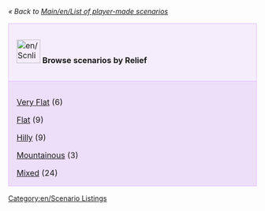 ''« Back to [[Main/en/List of player-made scenarios]]''

{| cellspacing="3" class="mainpagetable" align="center" width="100%"
|- valign="top" 
|style="font-size: 100%; BACKGROUND-COLOR: #F5EDFC; border: 1px solid #E1BBFF; margin: 0; padding: 1em; text-align: left; width:14%"|[[File:en/Scnlist-relief.png|48px]] <font size="3">'''Browse scenarios by Relief'''</font>
|-
|style="font-size: 100%; BACKGROUND-COLOR: #EDDEFA; border: 1px solid #E1BBFF; margin: 0; padding: 1em 1em 0em 1em; text-align: left;"|

[[Main/en/Very Flat Scenarios|Very Flat]] (6)

[[Main/en/Flat Scenarios|Flat]] (9)

[[Main/en/Hilly Scenarios|Hilly]] (9)

[[Main/en/Mountainous Scenarios|Mountainous]] (3)

[[Main/en/Mixed Relief Scenarios|Mixed]] (24)

|}

[[Category:en/Scenario Listings]]